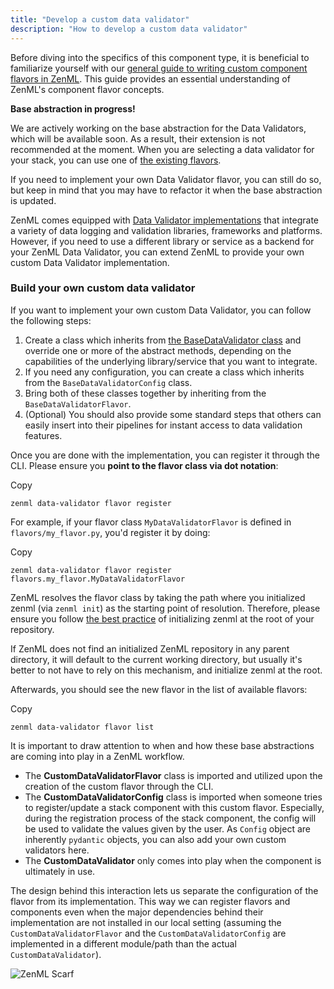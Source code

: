 ```yaml
---
title: "Develop a custom data validator"
description: "How to develop a custom data validator"
---
```


Before diving into the specifics of this component type, it is beneficial to familiarize yourself with our [general guide to writing custom component flavors in ZenML](/how-to/stack-deployment/implement-a-custom-stack-component). This guide provides an essential understanding of ZenML's component flavor concepts.

**Base abstraction in progress!**

We are actively working on the base abstraction for the Data Validators, which will be available soon. As a result, their extension is not recommended at the moment. When you are selecting a data validator for your stack, you can use one of [the existing flavors](/stack-components/data-validators#data-validator-flavors).

If you need to implement your own Data Validator flavor, you can still do so, but keep in mind that you may have to refactor it when the base abstraction is updated.

ZenML comes equipped with [Data Validator implementations](/stack-components/data-validators#data-validator-flavors) that integrate a variety of data logging and validation libraries, frameworks and platforms. However, if you need to use a different library or service as a backend for your ZenML Data Validator, you can extend ZenML to provide your own custom Data Validator implementation.

### Build your own custom data validator

If you want to implement your own custom Data Validator, you can follow the following steps:

1. Create a class which inherits from [the BaseDataValidator class](https://sdkdocs.zenml.io/latest/core%5Fcode%5Fdocs/core-data%5Fvalidators/#zenml.data%5Fvalidators.base%5Fdata%5Fvalidator.BaseDataValidator) and override one or more of the abstract methods, depending on the capabilities of the underlying library/service that you want to integrate.
2. If you need any configuration, you can create a class which inherits from the `BaseDataValidatorConfig` class.
3. Bring both of these classes together by inheriting from the `BaseDataValidatorFlavor`.
4. (Optional) You should also provide some standard steps that others can easily insert into their pipelines for instant access to data validation features.

Once you are done with the implementation, you can register it through the CLI. Please ensure you **point to the flavor class via dot notation**:

Copy

```
zenml data-validator flavor register 
```

For example, if your flavor class `MyDataValidatorFlavor` is defined in `flavors/my_flavor.py`, you'd register it by doing:

Copy

```
zenml data-validator flavor register flavors.my_flavor.MyDataValidatorFlavor
```

ZenML resolves the flavor class by taking the path where you initialized zenml (via `zenml init`) as the starting point of resolution. Therefore, please ensure you follow [the best practice](/how-to/setting-up-a-project-repository/best-practices) of initializing zenml at the root of your repository.

If ZenML does not find an initialized ZenML repository in any parent directory, it will default to the current working directory, but usually it's better to not have to rely on this mechanism, and initialize zenml at the root.

Afterwards, you should see the new flavor in the list of available flavors:

Copy

```
zenml data-validator flavor list
```

It is important to draw attention to when and how these base abstractions are coming into play in a ZenML workflow.

* The **CustomDataValidatorFlavor** class is imported and utilized upon the creation of the custom flavor through the CLI.
* The **CustomDataValidatorConfig** class is imported when someone tries to register/update a stack component with this custom flavor. Especially, during the registration process of the stack component, the config will be used to validate the values given by the user. As `Config` object are inherently `pydantic` objects, you can also add your own custom validators here.
* The **CustomDataValidator** only comes into play when the component is ultimately in use.

The design behind this interaction lets us separate the configuration of the flavor from its implementation. This way we can register flavors and components even when the major dependencies behind their implementation are not installed in our local setting (assuming the `CustomDataValidatorFlavor` and the `CustomDataValidatorConfig` are implemented in a different module/path than the actual `CustomDataValidator`).

![ZenML Scarf](/images/stack-components/data-validators)